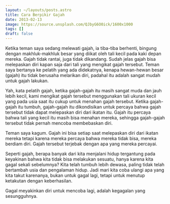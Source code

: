 ```yaml
---
layout: ~/layouts/posts.astro
title: Cara Berpikir Gajah
date: 2013-02-13
image: https://source.unsplash.com/QJbyG6O0ick/1600x1000
tags: []
draft: false
---
```



Ketika teman saya sedang melewati gajah, ia tiba-tiba berhenti, bingung dengan makhluk-makhluk besar yang diikat oleh tali kecil pada kaki depan mereka. Gajah tidak rantai, juga tidak dikandang. Sudah jelas gajah bisa melepaskan diri kapan saja dari tali yang mengikat gajah tersebut. Teman saya bertanya ke pelatih yang ada didekatnya, kenapa hewan-hewan besar (gajah) itu tidak berusaha melarikan diri, padahal itu adalah sangat mudah untuk gajah lakukan.

Yah, kata pelatih gajah, ketika gajah-gajah itu masih sangat muda dan jauh lebih kecil, kami mengikat gajah tersebut menggunakan tali ukuran kecil yang pada usia saat itu cukup untuk menahan gajah tersebut. Ketika gajah-gajah itu tumbuh, gajah-gajah itu dikondisikan untuk percaya bahwa gajah tersebut tidak dapat melepaskan diri dari ikatan itu. Gajah itu percaya bahwa tali yang kecil itu masih bisa menahan mereka, sehingga gajah-gajah tersebut tidak pernah mencoba membebaskan diri.

Teman saya kagum. Gajah ini bisa setiap saat melepaskan diri dari ikatan mereka tetapi karena mereka percaya bahwa mereka tidak bisa, mereka berdiam diri. Gajah tersebut terjebak dengan apa yang mereka percayai.

Seperti gajah, berapa banyak dari kita menjalani hidup tergantung pada keyakinan bahwa kita tidak bisa melakukan sesuatu, hanya karena kita gagal sekali sebelumnya? Kita telah tumbuh lebih dewasa, paling tidak telah bertambah usia dan pengalaman hidup. Jadi mari kita coba ulangi apa yang kita takut karenanya, bukan untuk gagal lagi, tetapi untuk menutup ketakutan dengan keberhasilan.

Gagal meyakinkan diri untuk mencoba lagi, adalah kegagalan yang sesungguhnya.
